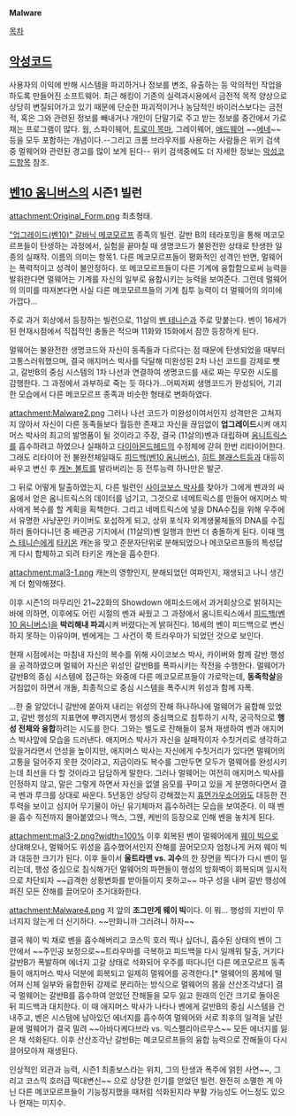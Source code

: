'''Malware'''

[[목차]]
== [[악성코드]] ==
사용자의 이익에 반해 시스템을 파괴하거나 정보를 변조, 유출하는 등 악의적인 작업을 하도록 만들어진 소프트웨어. 최근 해킹이 기존의 실력과시용에서 금전적 목적 양상으로 상당히 변질되어가고 있기 때문에 단순한 파괴적이거나 농담적인 바이러스보다는 금전적, 혹은 그와 관련된 정보를 빼내거나 개인이 단말기로 주고 받는 정보를 중간에서 가로채는 프로그램이 많다. 웜, 스파이웨어, [[트로이 목마]], 그레이웨어, [[애드웨어]] ~~[[에네]]~~등을 모두 포함하는 개념이다.--그리고 크롬 브라우저를 사용하는 사람들은 위키 검색 중 멀웨어와 관련된 경고를 많이 보게 된다-- 위키 검색중에도 더 자세한 정보는 [[악성코드]]항목 참조.



== [[벤10 옴니버스]]의 시즌1 빌런 ==
attachment:Original_Form.png
최초형태.

[["업그레이드(벤10)" 갈바닉 메코모르프]] 종족의 빌런. 갈반 B의 테라포밍을 통해 메코모르프들이 탄생하는 과정에서, 실험을 끝마칠 때 생명코드가 불완전한 상태로 탄생한 일종의 실패작. 이름의 의미는 항목1.
다른 메코모르프들이 평화적인 성격인 반면, 멀웨어는 폭력적이고 성격이 불안정하다. 또 메코모르프들이 다른 기계에 융합함으로써 능력을 발휘한다면 멀웨어는 기계를 자신의 일부로 융합시키는 능력을 보여준다. 그런데 멀웨어의 의미를 따져본다면 사실 다른 메코모르프들의 기계 침투 능력이 더 멀웨어의 의미에 가깝다...

주로 과거 회상에서 등장하는 빌런으로, 11살의 [[벤 테니슨]]과 주로 맞붙는다. 벤이 16세가 된 현재시점에서 직접적인 충돌은 적으며 11화와 15화에서 잠깐 등장하게 된다. 

멀웨어는 불완전한 생명코드와 자신이 동족들과 다르다는 점 때문에 탄생되었을 때부터 고통스러워했으며, 결국 애지머스 박사를 닥달해 미완성된 2차 나선 코드를 강제로 뺏고, 갈반B의 중심 시스템의 1차 나선과 연결하여 생명코드를 새로 짜는 무모한 시도를 감행한다. 그 과정에서 과부하로 죽는 듯 하다가...어찌저찌 생명코드가 완성되어, 기괴한 모습에서 다른 메코모르프 종족과 비슷한 형태로 변화하였다. 

attachment:Malware2.png
그러나 나선 코드가 미완성이여서인지 성격만은 고쳐지지 않아서 자신이 다른 동족들보다 월등한 존재고 자신을 끊임없이 '''업그레이드'''시켜 애지머스 박사의 최고의 발명품이 될 것이라고 주장, 결국 (11살의)벤과 대립하며 [[옴니트릭스]]를 흡수하려고 하였으나 실패하고 [[다이아몬드헤드]]의 수정체에 갇혀 한번 리타이어한다. 그래도 리타이어 전 불완전체일때도 [[피드백(벤10 옴니버스)]], [[히트 블래스트]]등과 대등히 싸우고 변신 후 [[캐논 볼트]]를 발라버리는 등 전투능력 하나만은 발군.

그 뒤로 어떻게 탈출하였는지, 다른 빌런인 [[사이코보스 박사]]를 찾아가 그에게 벤과의 싸움에서 얻은 옴니트릭스의 데이터를 넘기고, 그것으로 네메트릭스를 만들어 애지머스 박사에게 복수를 할 계획을 획책한다. 그리고 네메트릭스에 넣을 DNA수집을 위해 우주에서 유명한 사냥꾼인 카이버도 포섭하게 되고, 상위 포식자 외계생물체들의 DNA를 수집하러 돌아다니던 중 배관공 기지에서 (11살의)벤 일행과 한번 더 충돌하게 된다. 이때 [[맥스 테니슨]]에게 [[타키온]] 캐논을 맞고 준분자단위로 분해되었으나 메코모르프들의 특성답게 다시 합체하고 되려 타키온 캐논을 흡수한다. 

attachment:mal3-1.png
캐논의 영향인지, 분해되었던 여파인지, 재생되고 나니 생긴게 더 험악해졌다.

이후 시즌1의 마무리인 21~22화의 Showdown 에피소드에서 과거회상으로 밝혀지는 바에 의하면, 이후에도 어린 시절의 벤과 싸웠고 그 과정에서 옴니트릭스에서 [[피드백(벤10 옴니버스)]]을 '''박리해내 파괴'''시켜 버렸다는게 밝혀진다. 16세의 벤이 피드백으로 변신하지 못하는 이유이며, 벤에게는 그 사건이 쭉 트라우마가 되었던 것으로 보인다.

현재 시점에서는 마침내 자신의 복수를 위해 사이코보스 박사, 카이버와 함께 갈반 행성을 공격하였으며 멀웨어 자신은 위성인 갈반B를 폭파시키는 작전을 수행한다. 멀웨어가 갈반B의 중심 시스템에 접근하는 와중에 다른 메코모르프들이 가로막는데, '''동족학살'''을 거침없이 하면서 개돌, 최종적으로 중심 시스템을 폭주시켜 위성과 함께 자폭.

...한 줄 알았더니 갈반에 쏟아져 내리는 위성의 잔해 하나하나에 멀웨어가 융합해 있었고, 갈반 행성의 지표면에 뿌려지면서 행성의 중심핵으로 침투하기 시작, 궁극적으로 '''행성 전체와 융합'''하려는 시도를 한다. 그와는 별도로 잔해들이 뭉쳐 재생하여 벤과 애지머스 박사앞에 모습을 드러낸다. 애지머스 박사가 자신을 실패작이자 수칫거리로 생각하고 있을거라면서 언성을 높이지만, 애지머스 박사는 자신에게 수칫거리가 있다면 멀웨어의 고통을 덜어주지 못한 것이라고, 지금이라도 복수를 그만두면 모두가 멀웨어를 완성시키는데 최선을 다 할 것이라고 담담하게 말한다. 그러나 멀웨어는 여전히 애지머스 박사를 인정하지 않고, 말은 그렇게 하면서 자신을 없앨 음모를 꾸미고 있을 게 분명하다면서 결국 벤과 루크를 상대로 싸운다. 5년동안 상당히 강해졌는지 [[휴먼가우소어]]와도 대등한 전투력을 보이고 심지어 무기물이 아닌 유기체마저 흡수하려는 모습을 보여준다. 이 때 벤을 흡수 직전까지 몰아붙였으나 맥스, 그웬, 케빈의 등장으로 인해 벤을 놓치게 된다.

attachment:mal3-2.png?width=100%
이후 회복된 벤이 멀웨어에게 [[웨이 빅]]으로 상대해오나, 멀웨어도 위성을 흡수했어서인지 잔해를 끌어모으자 엄청나게 커져 웨이 빅과 대등한 크기가 된다. 이후 둘이서 '''울트라맨 vs. 괴수'''의 한 장면을 찍다가 다시 벤이 밀리는데, 행성 중심으로 침식해가던 멀웨어의 파편들이 행성의 방화벽이 회복되며 일시적으로 차단되자 ~~급격한 상황변화를 받아들이지 못하고~~ 마구 성을 내며 갈반 행성에 퍼진 모든 잔해를 끌어모아 초거대화한다.

attachment:Malware4.png
저 앞의 '''조그만게 웨이 빅'''이다. 이 뭐... 행성의 지반이 무너지지 않는게 더 신기하다. ~~만화니까 그러려니 하자~~

결국 웨이 빅 채로 벤을 흡수해버리고 코스믹 호러 찍나 싶더니, 흡수된 상태의 벤이 그 안에서 ~~주인공 보정으로~~트라우마를 극복하고 피드백을 다시 일깨워 탈출, 거기다 갈반B가 폭발하며 에너지 고갈 상태로 석화되어 우주를 떠다니던 다른 메코모르프 동족들이 애지머스 박사 덕분에 회복되고 일제히 멀웨어를 공격한다.[* 멀웨어의 몸체에 떨어져 신체 일부와 융합한뒤 강제로 분리하는 방식으로 멀웨어의 몸을 산산조각냈다] 결국 멀웨어는 갈반B를 흡수하여 얻었던 잔해들을 모두 잃고 원래의 인간 크기로 돌아온 뒤 피드백과 대치한다. 이 때 애지머스 박사가 나타나 벤에게 갈반B의 중심 시스템을 건내주고, 벤은 시스템에 남아있던 에너지를 흡수하여 멀웨어와 서로 최후의 일격을 날린 끝에 멀웨어가 결국 밀려 ~~아바다케다브라 vs. 익스펠리아르무스~~ 모든 에너지를 잃은 채 석화된다. 이후 산산조각난 갈반B는 메코모르프들의 융합 능력으로 잔해들이 다시 끌어모아져 재생된다.

인상적인 외관과 능력, 시즌1 최종보스라는 위치, 그의 탄생과 폭주에 얽힌 사연~~, 그리고 코스믹 호러급 떡대변신~~ 으로 상당한 인기를 얻었던 빌런. 완전히 소멸한 게 아닌 다른 메코모르프들이 기능정지했을 때처럼 석화된지라 부활 가능성도 어느정도 있으나 현재는 미지수.
